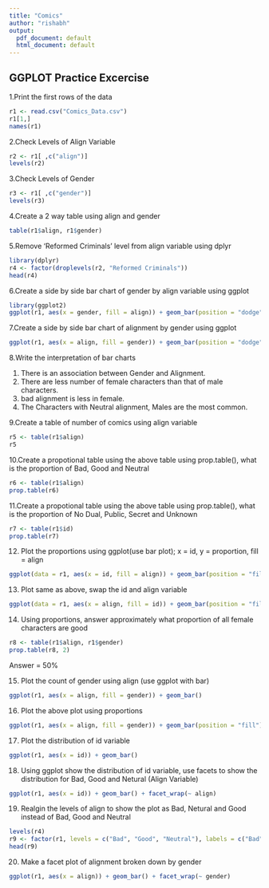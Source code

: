 ```yaml
---
title: "Comics"
author: "rishabh"
output:
  pdf_document: default
  html_document: default
---
```

## **GGPLOT Practice Excercise** ##

1.Print the first rows of the data 
```r
r1 <- read.csv("Comics_Data.csv")
r1[1,]
names(r1)
```

2.Check Levels of Align Variable
```r
r2 <- r1[ ,c("align")] 
levels(r2)
```

3.Check Levels of Gender
```r
r3 <- r1[ ,c("gender")] 
levels(r3)
```

4.Create a 2 way table using align and gender
```r
table(r1$align, r1$gender)
```

5.Remove 'Reformed Criminals' level from align variable using dplyr
```r
library(dplyr)
r4 <- factor(droplevels(r2, "Reformed Criminals"))
head(r4)
```

6.Create a side by side bar chart of gender by align variable using ggplot
```r
library(ggplot2)
ggplot(r1, aes(x = gender, fill = align)) + geom_bar(position = "dodge") 
```

7.Create a side by side bar chart of alignment by gender using ggplot
```r
ggplot(r1, aes(x = align, fill = gender)) + geom_bar(position = "dodge") 
```

8.Write the interpretation of bar charts

1. There is an association between Gender and Alignment.
2. There are less number of female characters than that of male        characters.
3. bad alignment is less in female.
4. The Characters with Neutral alignment, Males are the most common.

9.Create a table of number of comics using align variable
```r
r5 <- table(r1$align)
r5
```

10.Create a propotional table using the above table using prop.table(), what is the proportion of Bad, Good and Neutral
```r
r6 <- table(r1$align)
prop.table(r6)
```

11.Create a propotional table using the above table using prop.table(), what is the proportion of No Dual, Public, Secret and Unknown
```r
r7 <- table(r1$id)
prop.table(r7)

```

12. Plot the proportions using ggplot(use bar plot); x = id, y = proportion, fill = align
```r
ggplot(data = r1, aes(x = id, fill = align)) + geom_bar(position = "fill")

```

13. Plot same as above, swap the id and align variable
```r
ggplot(data = r1, aes(x = align, fill = id)) + geom_bar(position = "fill")

```

14. Using proportions, answer approximately what proportion of all female 
characters are good
```r
r8 <- table(r1$align, r1$gender)
prop.table(r8, 2)
```
Answer = 50%

15. Plot the count of gender using align (use ggplot with bar)
```r
ggplot(r1, aes(x = align, fill = gender)) + geom_bar()
```

16. Plot the above plot using proportions
```r
ggplot(r1, aes(x = align, fill = gender)) + geom_bar(position = "fill")
```

17. Plot the distribution of id variable
```r
ggplot(r1, aes(x = id)) + geom_bar()
```

18. Using ggplot show the distribution of id variable, use facets to show the distribution for Bad, Good and Netural (Align Variable)
```r
ggplot(r1, aes(x = id)) + geom_bar() + facet_wrap(~ align)
```

19. Realgin the levels of align to show the plot as Bad, Netural and Good instead of Bad, Good and Neutral
```r
levels(r4)
r9 <- factor(r1, levels = c("Bad", "Good", "Neutral"), labels = c("Bad", "Neutral", "Good"), exclude = NA)
head(r9)
```

20. Make a facet plot of alignment broken down by gender
```r
ggplot(r1, aes(x = align)) + geom_bar() + facet_wrap(~ gender)

```

